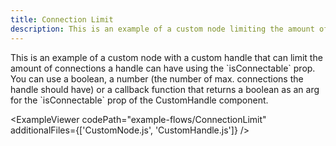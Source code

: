 ```yaml
---
title: Connection Limit
description: This is an example of a custom node limiting the amount of connections a handle can have using the `isConnectalbe` prop.
---
```



<ExampleLayout>
This is an example of a custom node with a custom handle that can limit the amount of connections a handle can have using the `isConnectable` prop.
You can use a boolean, a number (the number of max. connections the handle should have) or a callback function that returns a boolean
as an arg for the `isConnectable` prop of the CustomHandle component.

<ExampleViewer
  codePath="example-flows/ConnectionLimit"
  additionalFiles={['CustomNode.js', 'CustomHandle.js']}
/>
</ExampleLayout>
